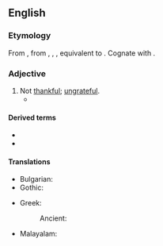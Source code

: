 ==English==

===Etymology===
From {{inh|en|enm|unthankful}}, from {{inh|en|ang|unþancful}}, {{m|ang|unþancfull}}, {{m|ang|unġeþancfull|t=unthankful, ungrateful}}, equivalent to {{pre|en|un|thankful}}. Cognate with {{cog|goh|undankfol|t=unthankful, ungrateful}}.

===Adjective===
{{en-adj}}

# Not [[thankful]]; [[ungrateful]].
#* {{quote-book|en|year=1834|author={{w|Letitia Elizabeth Landon}}|title=Francesca Carrara|volume=1|page=170|text=Guido has made me fanciful. I am '''unthankful''' for the good which has really fallen to our share. Henriette is very, very kind—how glad I ought to be of such powerful protection!}}

====Derived terms====
* {{l|en|unthankfulness}}
* {{l|en|unthankfully}}

====Translations====
{{trans-top|not thankful}}
* Bulgarian: {{t+|bg|неблагодарен}}
* Gothic: {{t|got|𐌻𐌰𐌿𐌽𐌰𐍅𐌰𐍂𐌲𐍃}}
{{trans-mid}}
* Greek:
*: Ancient: {{t|grc|ἀχάριστος}}
* Malayalam: {{t|ml|നന്ദികെട്ട}}
{{trans-bottom}}